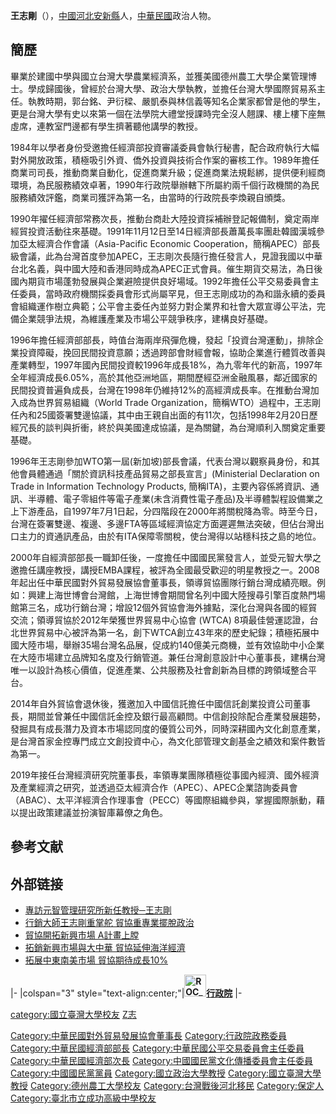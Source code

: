 {{Infobox_officeholder
| name = 王志剛
| image name = Wang Chih-kang in CCCME Taipei Office opening ceremony 20130130.jpg
| width = 350px
| now = 
| period =
| sex =男 
| native place =[[河北省_(中華民國)|河北]][[安新縣|安新]]
| nationality = {{ROC}}
| place of birth ={{ROC|河北省}}[[安新縣|安新縣]] 
| date of birth = {{Birth date and age|1942|9|7}}
| party ={{Kmt|19px}} 
| educate =
*[[國立臺灣大學|國立臺灣大學]]農業經濟系畢業<br><span style="color: blue;">(1967年)</span>
*美國德州農工大學企管碩士<br><span style="color: blue;">(1975年)</span>
*美國德州農工大學行銷學博士<br><span style="color: blue;">(1978年)</span>
| past =
*經濟部投資審議委員會執行秘書<br><span style="color: blue;">(1984年-1989年)</span>
*國立臺灣大學國際貿易-{系系}-主任<br><span style="color: blue;">(1985年-1987年)</span>
*經濟部商業司司長<br><span style="color: blue;">(1989年6月10日-1990年7月15日)</span>
*經濟部常務次長<br><span style="color: blue;">(1990年6月7日-1992年1月30日)</span>
*行政院公平交易委員會主任委員<br><span style="color: blue;">(1992年1月27日-1996年6月9日)</span>
*經濟部國營事業委員會主任委員<br><span style="color: blue;">(1996年6月8日-2000年5月19日)</span>
*經濟部貿易調查委員會主任委員<br><span style="color: blue;">(1996年6月8日-2000年5月19日)</span>
*經濟部能源委員會主任委員<br><span style="color: blue;">(1996年6月8日-2000年5月19日)</span>
*經濟部部長<br><span style="color: blue;">(1996年6月10日-2000年5月20日)</span>
*行政院政務委員<br><span style="color: blue;">(1996年6月10日-2000年5月20日)</span>
*行政院經濟建設委員會委員<br><span style="color: blue;">(1996年6月10日-2000年5月19日)</span>
*行政院國家科學委員會委員<br><span style="color: blue;">(1996年6月20日-2000年5月19日)</span>
*行政院大陸委員會委員<br><span style="color: blue;">(1996年6月25日-2000年5月19日)</span>
*行政院國軍退除役官兵輔導委員會委員<br><span style="color: blue;">(1996年8月8日-2000年5月19日)</span>
*行政院原子能委員會委員<br><span style="color: blue;">(1996年9月23日-2000年5月19日)</span>
*中華民國對外貿易發展協會董事長<br><span style="color: blue;">(1996年-1997年)</span>
*行政院消費者保護委員會委員<br><span style="color: blue;">(1997年7月14日-2000年6月8日)</span>
*中國國民黨中央委員會文化傳播委員會主任委員
*中華民國對外貿易發展協會董事長<br><span style="color: blue;">(2008年7月1日-2014年9月)</span>
*台灣經濟研究院董事長<br><span style="color: blue;">(2019年1月18日-)</span>
*[[南亞塑膠|南亞塑膠]]獨立董事<br><span style="color: blue;">(2009年-)</span>
*[[台勝科|台勝科]]獨立董事<br><span style="color: blue;">(2018年6月-)</span>
}}  

'''王志剛'''（{{bd|1942年|9月7日|catIdx=Wang王}}），[[中國|中國]][[河北|河北]][[安新縣|安新縣]]人，[[中華民國|中華民國]]政治人物。

==簡歷==
畢業於建國中學與國立台灣大學農業經濟系，並獲美國德州農工大學企業管理博士。學成歸國後，曾經於台灣大學、政治大學執教，並擔任台灣大學國際貿易系主任。執教時期，郭台銘、尹衍樑、嚴凱泰與林信義等知名企業家都曾是他的學生，更是台灣大學有史以來第一個在法學院大禮堂授課時完全沒人翹課、樓上樓下座無虛席，連教室門邊都有學生擠著聽他講學的教授。

1984年以學者身份受邀擔任經濟部投資審議委員會執行秘書，配合政府執行大幅對外開放政策，積極吸引外資、僑外投資與技術合作案的審核工作。1989年擔任商業司司長，推動商業自動化，促進商業升級；促進商業法規鬆綁，提供便利經商環境，為民服務績效卓著，1990年行政院舉辦轄下所屬約兩千個行政機關的為民服務績效評鑑，商業司獲評為第一名，由當時的行政院長李煥親自頒獎。

1990年擢任經濟部常務次長，推動台商赴大陸投資採補辦登記報備制，奠定兩岸經貿投資活動往來基礎。1991年11月12日至14日經濟部長蕭萬長率團赴韓國漢城參加亞太經濟合作會議（Asia-Pacific Economic Cooperation，簡稱APEC）部長級會議，此為台灣首度參加APEC，王志剛次長隨行擔任發言人，見證我國以中華台北名義，與中國大陸和香港同時成為APEC正式會員。催生期貨交易法，為日後國內期貨市場蓬勃發展與企業避險提供良好場域。1992年擔任公平交易委員會主任委員，當時政府機關採委員會形式尚屬罕見，但王志剛成功的為和諧永續的委員會組織運作樹立典範；公平會主委任內並努力對企業界和社會大眾宣導公平法，完備企業競爭法規，為維護產業及市場公平競爭秩序，建構良好基礎。

1996年擔任經濟部部長，時值台海兩岸飛彈危機，發起「投資台灣運動」，排除企業投資障礙，挽回民間投資意願；透過跨部會財經會報，協助企業進行體質改善與產業轉型，1997年國內民間投資較1996年成長18%，為九零年代的新高，1997年全年經濟成長6.05%，高於其他亞洲地區，期間歷經亞洲金融風暴，鄰近國家的民間投資普遍負成長，台灣在1998年仍維持12%的高經濟成長率。在推動台灣加入成為世界貿易組織（World Trade Organization，簡稱WTO）過程中，王志剛任內和25國簽署雙邊協議，其中由王親自出面的有11次，包括1998年2月20日歷經冗長的談判與折衝，終於與美國達成協議，是為關鍵，為台灣順利入關奠定重要基礎。

1996年王志剛參加WTO第一屆(新加坡)部長會議，代表台灣以觀察員身份，和其他會員體通過「關於資訊科技產品貿易之部長宣言」(Ministerial Declaration on Trade in Information Technology Products, 簡稱ITA)，主要內容係將資訊、通訊、半導體、電子零組件等電子產業(未含消費性電子產品)及半導體製程設備業之上下游產品，自1997年7月1日起，分四階段在2000年將關稅降為零。時至今日，台灣在簽署雙邊、複邊、多邊FTA等區域經濟協定方面遲遲無法突破，但佔台灣出口主力的資通訊產品，由於有ITA保障零關稅，使台灣得以站穩科技之島的地位。

2000年自經濟部部長一職卸任後，一度擔任中國國民黨發言人，並受元智大學之邀擔任講座教授，講授EMBA課程，被評為全國最受歡迎的明星教授之一。2008年起出任中華民國對外貿易發展協會董事長，領導貿協團隊行銷台灣成績亮眼。例如：興建上海世博會台灣館，上海世博會期間曾名列中國大陸搜尋引擎百度熱門場館第三名，成功行銷台灣；增設12個外貿協會海外據點，深化台灣與各國的經貿交流；領導貿協於2012年榮獲世界貿易中心協會 (WTCA) 8項最佳營運認證，台北世界貿易中心被評為第一名，創下WTCA創立43年來的歷史紀錄；積極拓展中國大陸市場，舉辦35場台灣名品展，促成約140億美元商機，並有效協助中小企業在大陸市場建立品牌知名度及行銷管道。兼任台灣創意設計中心董事長，建構台灣唯一以設計為核心價值，促進產業、公共服務及社會創新為目標的跨領域整合平台。

2014年自外貿協會退休後，獲邀加入中國信託擔任中國信託創業投資公司董事長，期間並曾兼任中國信託金控及銀行最高顧問。中信創投除配合產業發展趨勢，發掘具有成長潛力及資本市場認同度的優質公司外，同時深耕國內文化創意產業，是台灣首家金控專門成立文創投資中心，為文化部管理文創基金之績效和案件數皆為第一。

2019年接任台灣經濟研究院董事長，率領專業團隊積極從事國內經濟、國外經濟及產業經濟之研究，並透過亞太經濟合作（APEC）、APEC企業諮詢委員會（ABAC）、太平洋經濟合作理事會（PECC）等國際組織參與，掌握國際脈動，藉以提出政策建議並扮演智庫幕僚之角色。

==參考文献==
<div class="references-small">
<references />
</div>

==外部链接==
{{Commons cat|Wang Chih-kang}}
<span style="font-size:smaller;">
* [http://web2.yzu.edu.tw/e_news/383/famous/01.htm 專訪元智管理研究所新任教授─王志剛] {{Wayback|url=http://web2.yzu.edu.tw/e_news/383/famous/01.htm |date=20190509071435 }}
* [http://www.epochtimes.com/b5/8/7/16/n2193644.htm 行銷大師王志剛重掌舵 貿協重專業擺脫政治] {{Wayback|url=http://www.epochtimes.com/b5/8/7/16/n2193644.htm |date=20090621020046 }}
* [http://pro.udnjob.com/mag2/overseas/storypage.jsp?f_MAIN_ID=152&f_SUB_ID=581&f_ART_ID=43109 貿協開拓新興市場 A計畫上膛] {{Wayback|url=http://pro.udnjob.com/mag2/overseas/storypage.jsp?f_MAIN_ID=152&f_SUB_ID=581&f_ART_ID=43109 |date=20190507225737 }}
* [http://mypaper.pchome.com.tw/news/1626108/3/1311438982/20081208000519/ 拓銷新興市場與大中華 貿協延伸海洋經濟]
* [http://news.epochtimes.com.tw/8/9/30/95131.htm 拓展中東南美市場 貿協期待成長10%]{{Dead link|date=2020年4月 |bot=InternetArchiveBot |fix-attempted=yes }}
</span>
{{start box}}
{{s-gov|roc}}
|-
|colspan="3" style="text-align:center;"|'''[[File:ROC_Executive_Yuan_Logo.svg|35px]][[行政院|行政院]]'''
|-
{{s-none|首任}}
{{s-title|[[行政院公平交易委員會|行政院公平交易委員會]]主任委員<br><small>第一、二任<br>1992年1月27日－1996年6月10日}}
{{s-after|[[趙揚清|趙揚清]]<br><small>（代理，後真除）}}
{{s-before|[[江丙坤|江丙坤]]}}
{{s-title|[[中華民國經濟部|經濟部部長]]<br><small>第二十一任<br>（由工商部開始起算）<br>1996年6月10日－2000年5月20日}}
{{s-after|[[林信義|林信義]]}}
{{end box}}

{{DEFAULTSORT:Wang王}}
[[Category:中華民國對外貿易發展協會董事長|Category:中華民國對外貿易發展協會董事長]]
[[Category:行政院政務委員|Category:行政院政務委員]]
[[Category:中華民國經濟部部長|Category:中華民國經濟部部長]]
[[Category:中華民國公平交易委員會主任委員|Category:中華民國公平交易委員會主任委員]]
[[Category:中華民國經濟部次長|Category:中華民國經濟部次長]]
[[Category:中國國民黨文化傳播委員會主任委員|Category:中國國民黨文化傳播委員會主任委員]]
[[Category:中國國民黨黨員|Category:中國國民黨黨員]]
[[Category:國立政治大學教授|Category:國立政治大學教授]]
[[Category:國立臺灣大學教授|Category:國立臺灣大學教授]]
[[Category:德州農工大學校友|Category:德州農工大學校友]]
[[category:國立臺灣大學校友|category:國立臺灣大學校友]]
[[Category:台灣戰後河北移民|Category:台灣戰後河北移民]]
[[Category:保定人|Category:保定人]]
[[category:王姓|Z志]]
[[Category:臺北市立成功高級中學校友|Category:臺北市立成功高級中學校友]]